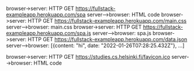 browser->server: HTTP GET https://fullstack-exampleapp.herokuapp.com/spa 
server-->browser: HTML code 
browser->server: HTTP GET https://fullstack-exampleapp.herokuapp.com/main.css 
server-->browser: main.css 
browser->server: HTTP GET https://fullstack-exampleapp.herokuapp.com/spa.js 
server-->browser: spa.js 
browser->server: HTTP GET https://fullstack-exampleapp.herokuapp.com/data.json 
server-->browser: [{content: "hi", date: "2022-01-26T07:28:25.432Z"}, ...]

browser->server: HTTP GET https://studies.cs.helsinki.fi/favicon.ico 
server-->browser: HTML code